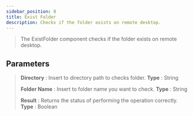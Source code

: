 ```yaml
---
sidebar_position: 8
title: Exist Folder
description: Checks if the folder exists on remote desktop.
---
```

> The ExistFolder component checks if the folder exists on remote desktop.

## Parameters

> **Directory** : Insert to directory path to checks folder. **Type** : String
>
> **Folder Name** : Insert to folder name you want to check. **Type** : String
>
> **Result** : Returns the status of performing the operation correctly. **Type** : Boolean